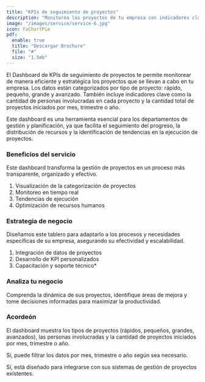```yaml
---
title: "KPIs de seguimiento de proyectos"
description: "Monitorea los proyectos de tu empresa con indicadores clave de rendimiento personalizados."
image: "/images/service/service-6.jpg"
icon: FaChartPie
pdf:
  enable: true
  title: "Descargar Brochure"
  file: "#"
  size: "1.5mb"
---
```


El Dashboard de KPIs de seguimiento de proyectos te permite monitorear de manera eficiente y estratégica los proyectos que se llevan a cabo en tu empresa. Los datos están categorizados por tipo de proyecto: rápido, pequeño, grande y avanzado. También incluye indicadores clave como la cantidad de personas involucradas en cada proyecto y la cantidad total de proyectos iniciados por mes, trimestre o año.

Este dashboard es una herramienta esencial para los departamentos de gestión y planificación, ya que facilita el seguimiento del progreso, la distribución de recursos y la identificación de tendencias en la ejecución de proyectos.

### Beneficios del servicio  

Este dashboard transforma la gestión de proyectos en un proceso más transparente, organizado y efectivo.

1. Visualización de la categorización de proyectos
2. Monitoreo en tiempo real
3. Tendencias de ejecución
4. Optimización de recursos humanos

### Estrategia de negocio  

Diseñamos este tablero para adaptarlo a los procesos y necesidades específicas de su empresa, asegurando su efectividad y escalabilidad.

1. Integración de datos de proyectos
2. Desarrollo de KPI personalizados
3. Capacitación y soporte técnico*

### Analiza tu negocio 

Comprenda la dinámica de sus proyectos, identifique áreas de mejora y tome decisiones informadas para maximizar la productividad.

### Acordeón 

<Accordion client:load title="¿Qué datos puede mostrar este tablero?">  

El dashboard muestra los tipos de proyectos (rápidos, pequeños, grandes, avanzados), las personas involucradas y la cantidad de proyectos iniciados por mes, trimestre o año.

</Accordion>  

<Accordion client:load title="¿Puede filtrar por períodos específicos?">  

Sí, puede filtrar los datos por mes, trimestre o año según sea necesario.

</Accordion>  

<Accordion client:load title="¿Es compatible con mis sistemas actuales?">  

Sí, está diseñado para integrarse con sus sistemas de gestión de proyectos existentes.

</Accordion>
